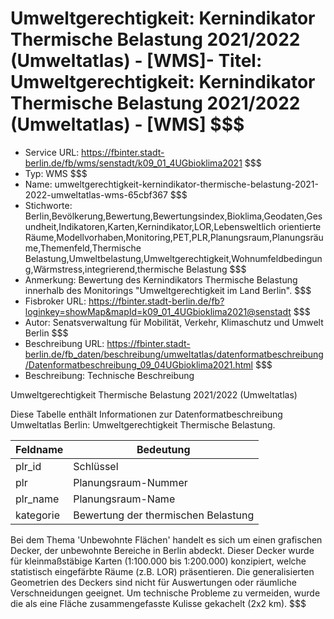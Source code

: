 # Umweltgerechtigkeit: Kernindikator Thermische Belastung 2021/2022 (Umweltatlas) - [WMS]- Titel: Umweltgerechtigkeit: Kernindikator Thermische Belastung 2021/2022 (Umweltatlas) - [WMS] $$$
- Service URL: https://fbinter.stadt-berlin.de/fb/wms/senstadt/k09_01_4UGbioklima2021 $$$
- Typ: WMS $$$
- Name: umweltgerechtigkeit-kernindikator-thermische-belastung-2021-2022-umweltatlas-wms-65cbf367 $$$
- Stichworte: Berlin,Bevölkerung,Bewertung,Bewertungsindex,Bioklima,Geodaten,Gesundheit,Indikatoren,Karten,Kernindikator,LOR,Lebensweltlich orientierte Räume,Modellvorhaben,Monitoring,PET,PLR,Planungsraum,Planungsräume,Themenfeld,Thermische Belastung,Umweltbelastung,Umweltgerechtigkeit,Wohnumfeldbedingung,Wärmstress,integrierend,thermische Belastung $$$
- Anmerkung: Bewertung des Kernindikators Thermische Belastung innerhalb des Monitorings "Umweltgerechtigkeit im Land Berlin". $$$
- Fisbroker URL: https://fbinter.stadt-berlin.de/fb?loginkey=showMap&mapId=k09_01_4UGbioklima2021@senstadt $$$
- Autor: Senatsverwaltung für Mobilität, Verkehr, Klimaschutz und Umwelt Berlin $$$
- Beschreibung URL: https://fbinter.stadt-berlin.de/fb_daten/beschreibung/umweltatlas/datenformatbeschreibung/Datenformatbeschreibung_09_04UGbioklima2021.html $$$
- Beschreibung: Technische Beschreibung 

Umweltgerechtigkeit Thermische Belastung 2021/2022 (Umweltatlas)

Diese Tabelle enthält Informationen zur Datenformatbeschreibung Umweltatlas Berlin: Umweltgerechtigkeit Thermische Belastung.

| Feldname  | Bedeutung                           |
| --------- | ----------------------------------- |
| plr\_id   | Schlüssel                           |
| plr       | Planungsraum-Nummer                 |
| plr\_name | Planungsraum-Name                   |
| kategorie | Bewertung der thermischen Belastung |

Bei dem Thema 'Unbewohnte Flächen' handelt es sich um einen grafischen Decker, der unbewohnte Bereiche in Berlin abdeckt. Dieser Decker wurde für kleinmaßstäbige Karten (1:100.000 bis 1:200.000) konzipiert, welche statistisch eingefärbte Räume (z.B. LOR) präsentieren. Die generalisierten Geometrien des Deckers sind nicht für Auswertungen oder räumliche Verschneidungen geeignet. Um technische Probleme zu vermeiden, wurde die als eine Fläche zusammengefasste Kulisse gekachelt (2x2 km). $$$
